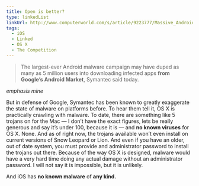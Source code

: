 ```yaml
---
title: Open is better?
type: linkedList
linkUrl: http://www.computerworld.com/s/article/9223777/Massive_Android_malware_op_may_have_infected_5_million_users
tags:
  - iOS
  - Linked
  - OS X
  - The Competition
---
```


> The largest-ever Android malware campaign may have duped as many as 5 million users into downloading infected apps **from Google’s Android Market**, Symantec said today.

_emphasis mine_

But in defense of Google, Symantec has been known to greatly exaggerate the state of malware on platforms before. To hear them tell it, OS X is practically crawling with malware. To date, there are something like 5 trojans on for the Mac — I don’t have the exact figures, lets be really generous and say it’s under 100, because it is — and **no known viruses** for OS X. None. And as of right now, the trojans available won’t even install on current versions of Snow Leopard or Lion. And even if you have an older, out of date system, you must provide and administrator password to install the trojans out there. Because of the way OS X is designed, malware would have a very hard time doing any actual damage without an administrator password. I will not say it is impossible, but it is unlikely.

And iOS has **no known malware** of **any kind.**
